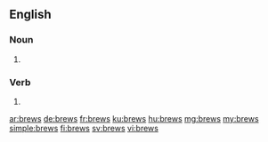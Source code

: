 ==English==

===Noun===
{{head|en|plural}}

# {{plural of|brew|lang=en}}

===Verb===
{{head|en|verb form}}

# {{en-third-person singular of|brew}}

[[ar:brews]]
[[de:brews]]
[[fr:brews]]
[[ku:brews]]
[[hu:brews]]
[[mg:brews]]
[[my:brews]]
[[simple:brews]]
[[fi:brews]]
[[sv:brews]]
[[vi:brews]]